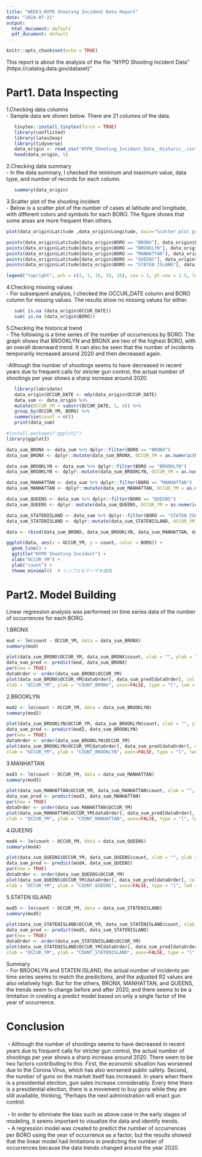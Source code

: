 ---
title: "WEEK3_NYPD Shooting Incident Data Report"
date: "2024-07-21"
output:
  html_document: default
  pdf_document: default
---

```{r setup, include=FALSE}
knitr::opts_chunk$set(echo = TRUE)
```

This report is about the analysis of the file "NYPD Shooting Incident Data" (https://catalog.data.gov/dataset)"


# Part1. Data Inspecting

1.Checking data columns  
- Sample data are shown below. There are 21 columns of the data.
```{r, echo=TRUE, warning=FALSE, message=FALSE}
   tinytex::install_tinytex(force = TRUE)
   library(conflicted)
   library(latex2exp)
   library(tidyverse)
   data_origin <- read_csv("NYPD_Shooting_Incident_Data__Historic_.csv")
   head(data_origin, 5)
```
2.Checking data summary  
- In the data summary, I checked the minimum and maximum value, data type, and number of records for each column.
```{r, echo=TRUE, warning=FALSE, message=FALSE}
   summary(data_origin)
```
3.Scatter plot of the shooting incident  
- Below is a scatter plot of the number of cases at latitude and longitude, with different colors and symbols for each BORO. The figure shows that some areas are more frequent than others.

```{r, echo=TRUE, warning=FALSE, message=FALSE, fig.width=15,fig.height=15}

plot(data_origin$Latitude ,data_origin$Longitude, main="Scatter plot graph of the shooting incident", xlab="Latitude", ylab="Longitude", type="n")

points(data_origin$Latitude[data_origin$BORO == "BRONX"], data_origin$Longitude[data_origin$BORO == "BRONX"], pch = 1, cex = 0.8, col = "blue")
points(data_origin$Latitude[data_origin$BORO == "BROOKLYN"], data_origin$Longitude[data_origin$BORO == "BROOKLYN"], pch = 1, cex = 0.8, col = "red")
points(data_origin$Latitude[data_origin$BORO == "MANHATTAN"], data_origin$Longitude[data_origin$BORO == "MANHATTAN"], pch = 16, cex = 0.8, col = "green")
points(data_origin$Latitude[data_origin$BORO == "QUEENS"], data_origin$Longitude[data_origin$BORO == "QUEENS"], pch = 16, cex = 0.8, col = "blue")
points(data_origin$Latitude[data_origin$BORO == "STATEN ISLAND"], data_origin$Longitude[data_origin$BORO == "STATEN ISLAND"], pch = 16, cex = 0.8, col = "red")

legend("topright", pch = c(1, 1, 16, 16, 16), cex = 1, pt.cex = 1.5, legend = c("BRONX", "BROOKLYN", "MANHATTAN", "QUEENS", "STATEN ISLAND"), col = c("blue", "red", "green","blue", "red"))

```
4.Checking missing values  
- For subsequent analysis, I checked the OCCUR_DATE column and BORO column for missing values. The results show no missing values for either.
```{r, echo=TRUE, warning=FALSE, message=FALSE}
   sum( is.na (data_origin$OCCUR_DATE))
   sum( is.na (data_origin$BORO))
```

5.Checking the historical trend  
- The following is a time series of the number of occurrences by BORO. The graph shows that BROOKLYN and BRONX are two of the highest BORO, with an overall downward trend. It can also be seen that the number of incidents temporarily increased around 2020 and then decreased again.

-Although the number of shootings seems to have decreased in recent years due to frequent calls for stricter gun control, the actual number of shootings per year shows a sharp increase around 2020.
```{r, echo=TRUE, warning=FALSE, message=FALSE, fig.width=10,fig.height=3}
   library(lubridate)
   data_origin$OCCUR_DATE <- mdy(data_origin$OCCUR_DATE)
   data_sum <- data_origin %>%
   mutate(OCCUR_YM = substr(OCCUR_DATE, 1, 4)) %>%
   group_by(OCCUR_YM, BORO) %>%
   summarise(count = n())
   print(data_sum)
```

```{r, echo=TRUE, warning=FALSE, message=FALSE, fig.width=15,fig.height=5}
#install.packages("ggplot2")
library(ggplot2)

data_sum_BRONX <- data_sum %>% dplyr::filter(BORO == "BRONX")
data_sum_BRONX <- dplyr::mutate(data_sum_BRONX, OCCUR_YM = as.numeric(OCCUR_YM))

data_sum_BROOKLYN <- data_sum %>% dplyr::filter(BORO == "BROOKLYN")
data_sum_BROOKLYN <- dplyr::mutate(data_sum_BROOKLYN, OCCUR_YM = as.numeric(OCCUR_YM))

data_sum_MANHATTAN <- data_sum %>% dplyr::filter(BORO == "MANHATTAN")
data_sum_MANHATTAN <- dplyr::mutate(data_sum_MANHATTAN, OCCUR_YM = as.numeric(OCCUR_YM))

data_sum_QUEENS <- data_sum %>% dplyr::filter(BORO == "QUEENS")
data_sum_QUEENS <- dplyr::mutate(data_sum_QUEENS, OCCUR_YM = as.numeric(OCCUR_YM))

data_sum_STATENISLAND <- data_sum %>% dplyr::filter(BORO == "STATEN ISLAND")
data_sum_STATENISLAND <- dplyr::mutate(data_sum_STATENISLAND, OCCUR_YM = as.numeric(OCCUR_YM))

data <- rbind(data_sum_BRONX, data_sum_BROOKLYN, data_sum_MANHATTAN, data_sum_QUEENS, data_sum_STATENISLAND)

ggplot(data, aes(x = OCCUR_YM, y = count, color = BORO)) + 
  geom_line() +
  ggtitle("NYPD Shooting Incident") +
  xlab("OCCUR_YM") +
  ylab("count") +
  theme_minimal()  # シンプルなテーマを適用
```

# Part2. Model Building
Linear regression analysis was performed on time series data of the number of occurrences for each BORO.

1.BRONX
```{r, echo=TRUE, warning=FALSE, message=FALSE, fig.width=15,fig.height=5}
mod <- lm(count ~ OCCUR_YM, data = data_sum_BRONX)
summary(mod)

plot(data_sum_BRONX$OCCUR_YM, data_sum_BRONX$count, xlab = "", ylab = "")
data_sum_pred <- predict(mod, data_sum_BRONX)
par(new = TRUE)
dataOrder <- order(data_sum_BRONX$OCCUR_YM)
plot(data_sum_BRONX$OCCUR_YM[dataOrder], data_sum_pred[dataOrder], col = "blue",
xlab = "OCCUR_YM", ylab = "COUNT_BRONX", axes=FALSE, type = "l", lwd = 1, lty = 1, pch = 1)
```
2.BROOKLYN
```{r, echo=TRUE, warning=FALSE, message=FALSE, fig.width=15,fig.height=5}
mod2 <- lm(count ~ OCCUR_YM, data = data_sum_BROOKLYN)
summary(mod2)

plot(data_sum_BROOKLYN$OCCUR_YM, data_sum_BROOKLYN$count, xlab = "", ylab = "")
data_sum_pred <- predict(mod2, data_sum_BROOKLYN)
par(new = TRUE)
dataOrder <- order(data_sum_BROOKLYN$OCCUR_YM)
plot(data_sum_BROOKLYN$OCCUR_YM[dataOrder], data_sum_pred[dataOrder], col = "red",
xlab = "OCCUR_YM", ylab = "COUNT_BROOKLYN", axes=FALSE, type = "l", lwd = 1, lty = 1, pch = 1)
```
3.MANHATTAN
```{r, echo=TRUE, warning=FALSE, message=FALSE, fig.width=15,fig.height=5}
mod3 <- lm(count ~ OCCUR_YM, data = data_sum_MANHATTAN)
summary(mod3)

plot(data_sum_MANHATTAN$OCCUR_YM, data_sum_MANHATTAN$count, xlab = "", ylab = "")
data_sum_pred <- predict(mod3, data_sum_MANHATTAN)
par(new = TRUE)
dataOrder <- order(data_sum_MANHATTAN$OCCUR_YM)
plot(data_sum_MANHATTAN$OCCUR_YM[dataOrder], data_sum_pred[dataOrder], col = "green",
xlab = "OCCUR_YM", ylab = "COUNT_MANHATTAN", axes=FALSE, type = "l", lwd = 1, lty = 1, pch = 1)
```

4.QUEENS
```{r, echo=TRUE, warning=FALSE, message=FALSE, fig.width=15,fig.height=5}
mod4 <- lm(count ~ OCCUR_YM, data = data_sum_QUEENS)
summary(mod4)

plot(data_sum_QUEENS$OCCUR_YM, data_sum_QUEENS$count, xlab = "", ylab = "")
data_sum_pred <- predict(mod4, data_sum_QUEENS)
par(new = TRUE)
dataOrder <- order(data_sum_QUEENS$OCCUR_YM)
plot(data_sum_QUEENS$OCCUR_YM[dataOrder], data_sum_pred[dataOrder], col = "red",
xlab = "OCCUR_YM", ylab = "COUNT_QUEENS", axes=FALSE, type = "l", lwd = 1, lty = 1, pch = 1)
```

5.STATEN ISLAND
```{r, echo=TRUE, warning=FALSE, message=FALSE, fig.width=15,fig.height=5}
mod5 <- lm(count ~ OCCUR_YM, data = data_sum_STATENISLAND)
summary(mod5)

plot(data_sum_STATENISLAND$OCCUR_YM, data_sum_STATENISLAND$count, xlab = "", ylab = "")
data_sum_pred <- predict(mod5, data_sum_STATENISLAND)
par(new = TRUE)
dataOrder <- order(data_sum_STATENISLAND$OCCUR_YM)
plot(data_sum_STATENISLAND$OCCUR_YM[dataOrder], data_sum_pred[dataOrder], col = "blue",
xlab = "OCCUR_YM", ylab = "COUNT_STATENISLAND", axes=FALSE, type = "l", lwd = 1, lty = 1, pch = 1)
```

Summary  
- For BROOKLYN and STATEN ISLAND, the actual number of incidents per time series seems to match the predictions, and the adjusted R2 values are also relatively high. But for the others, BRONX, MANHATTAN, and QUEENS, the trends seem to change before and after 2020, and there seems to be a limitation in creating a predict model based on only a single factor of the year of occurrence.  
  
  
# Conclusion
・Although the number of shootings seems to have decreased in recent years due to frequent calls for stricter gun control, the actual number of shootings per year shows a sharp increase around 2020. There seem to be two factors contributing to this. First, the economic situation has worsened due to the Corona Virus, which has also worsened public safety. Second, the number of guns on the market itself has increased. In years when there is a presidential election, gun sales increase considerably. Every time there is a presidential election, there is a movement to buy guns while they are still available, thinking, “Perhaps the next administration will enact gun control.  
  
・In order to eliminate the bias such as above case in the early stages of modeling, it seems important to visualize the data and identify trends.  
・A regression model was created to predict the number of occurrences per BORO using the year of occurrence as a factor, but the results showed that the linear model had limitations in predicting the number of occurrences because the data trends changed around the year 2020.  
 